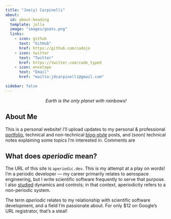 ```yaml
---
title: "Joe(y) Carpinelli"
about:
  id: about-heading
  template: jolla
  image: "images/goats.png"
  links:
    - icon: github
      text: "GitHub"
      href: https://github.com/cadojo
    - icon: twitter
      text: "Twitter"
      href: https://twitter.com/code_typed
    - icon: envelope
      text: "Email"
      href: "mailto:jdcarpinelli@gmail.com"

sidebar: false
---
```


:::{#about-heading}

<div id="lead" class="lead">
  <center><p><i>Earth is the only planet with rainbows!</p></i></center>
  <script>
    let facts = [
      'Our planet\'s sky glows blue!',
      'The Vatican has more popes per capita than anywhere else.                                       ',
      'There are more trees on Earth than stars in the Milky Way.                                      ',
      'Humans consume around 12 billion pounds of coffee per year.                                     ',
      'Earth is the only planet in our solar system with rainbows.                                     ',
      'Modern transisters are smaller than the wavelength of visible light.                            ',
      'That shooting star you saw could\'ve been astronaut poop!                                       ',
      'In 2008, Norway knighted a penguin named Nils Olav.                                             ',
      'The most money ever paid for a cow in an auction was $1.3 million.                              ',
      'Every year, about 98% of the atoms in your body are replaced.                                   ',
      'Elephants are the only mammals that can\'t jump.',
      'Elephants are the only mammals with four knees.',
      'American car horns beep in the tone of F.',
      'Cats can hear ultrasound.',
      'The Neanderthal\'s brain was bigger than yours. Sorry.',
      '1 in 5,000 north Atlantic lobsters are born bright blue.'
    ];
    let fact = facts[Math.floor(Math.random() * facts.length)];
    document.querySelector("#lead").innerHTML = "<center><p><i>" + fact + "</i></p></center>";
  </script>
</div>

:::

## About Me

This is a personal website! I'll upload updates to my personal & professional [portfolio](portfolio/background/introduction.md),
technical and non-technical [blog-style](blog/index.md) posts, and (soon) technical notes explaining some topics I'm 
interested in. Comments are 

:::{.callout-note appearance="simple"}

## What does _aperiodic_ mean?

The URL of this site is `aperiodic.dev`. This is my attempt at a play on words! 
I'm a periodic developer --- my career primarily relates to aerospace engineering, but I 
write scientific software frequently to serve that purpose. I also [studied](portfolio/background/education.md) 
dynamics and controls; in that context, aperiodicity refers to a non-periodic system. 

The term _aperiodic_ relates to 
my relationship with scientific software development, and a field I'm passionate about. For only $12 on Google's URL 
registrator, that's a steal!

:::
